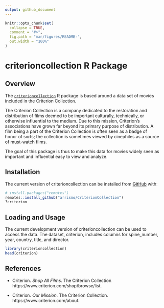 ```yaml
---
output: github_document
---
```


<!-- README.md is generated from README.Rmd. Please edit that file -->

```r
knitr::opts_chunk$set(
  collapse = TRUE,
  comment = "#>",
  fig.path = "man/figures/README-",
  out.width = "100%"
)
```

# criterioncollection R Package

<!-- badges: start -->
<!-- badges: end -->

## Overview

The [`criterioncollection`](https://github.com/arrismo/criterioncollection) R package is based around a data set of movies included in the Criterion Collection.

The Criterion Collection is a company dedicated to the restoration and distribution of films deemed to be important culturally, technically, or otherwise influential to the medium. Due to this mission, Criterion's associations have grown far beyond its primary purpose of distribution. A film being a part of the Criterion Collection is often seen as a badge of honor of sorts; the collection is sometimes viewed by cinephiles as a source of must-watch films.

The goal of this package is thus to make this data for movies widely seen as important and influential easy to view and analyze.

## Installation

The current version of criterioncollection can be installed from [GitHub](https://github.com/) with:

``` r
# install.packages("remotes")
remotes::install_github("arrismo/CriterionCollection")
?criterion
```

## Loading and Usage

The current development version of criterioncollection can be used to access the data. The dataset, criterion, includes columns for spine_number, year, country, title, and director.

```r
library(criterioncollection)
head(criterion)
```

## References

* Criterion. _Shop All Films_. The Criterion Collection. https://www.criterion.com/shop/browse/list.

* Criterion. _Our Mission_. The Criterion Collection. https://www.criterion.com/about.
